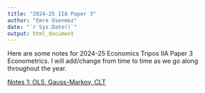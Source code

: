 ```yaml
---
title: "2024-25 IIA Paper 3"
author: "Emre Usenmez"
date: "`r Sys.Date()`"
output: html_document
---
```


Here are some notes for 2024-25 Economics Tripos IIA Paper 3 Econometrics. I will add/change from time to time as we go along throughout the year.

[Notes 1: OLS, Gauss-Markov, CLT](https://emre-us.github.io/IIA-3-metrics/Script/Notes1-IIA3metrics.html)
